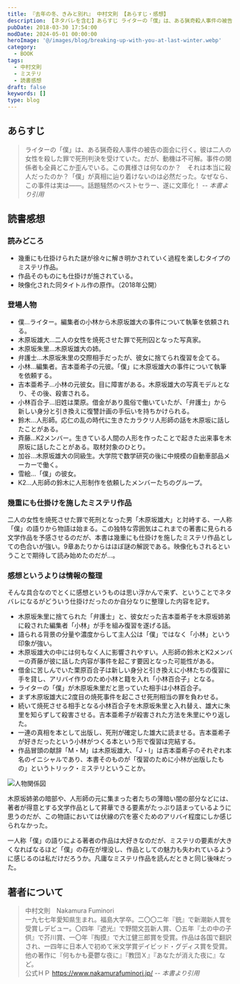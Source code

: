```yaml
---
title: 『去年の冬、きみと別れ』 中村文則 【あらすじ・感想】
description: 【ネタバレを含む】あらすじ ライターの「僕」は、ある猟奇殺人事件の被告の面会に行く。彼は二人の女性を殺した罪で死刑判決を受けていた。だが、動機は不可解。事件の関係者も全員どこか歪んでいる。この異様さは何なのか？　それは本当に殺人だったのか？「僕」が真相に辿り着けないのは必然だった。なぜなら、この事件は実は――
pubDate: 2018-03-30 17:54:00
modDate: 2024-05-01 00:00:00
heroImage: '@/images/blog/breaking-up-with-you-at-last-winter.webp'
category:
  - BOOK
tags:
  - 中村文則
  - ミステリ
  - 読書感想
draft: false
keywords: []
type: blog
---
```



## あらすじ

> ライターの「僕」は、ある猟奇殺人事件の被告の面会に行く。彼は二人の女性を殺した罪で死刑判決を受けていた。だが、動機は不可解。事件の関係者も全員どこか歪んでいる。この異様さは何なのか？　それは本当に殺人だったのか？「僕」が真相に辿り着けないのは必然だった。なぜなら、この事件は実は――。話題騒然のベストセラー、遂に文庫化！ <cite>-- 本書より引用</cite>

## 読書感想

### 読みどころ

- 幾重にも仕掛けられた謎が徐々に解き明かされていく過程を楽しむタイプのミステリ作品。
- 作品そのものにも仕掛けが施されている。
- 映像化された同タイトル作の原作。（2018年公開）

### 登場人物

<Alert type='danger' content='以降、ネタバレを含む' />

- 僕…ライター。編集者の小林から木原坂雄大の事件について執筆を依頼される。
- 木原坂雄大…二人の女性を焼死させた罪で死刑囚となった写真家。
- 木原坂朱里…木原坂雄大の姉。
- 弁護士…木原坂朱里の交際相手だったが、彼女に捨てられ復習を企てる。
- 小林…編集者。吉本亜希子の元彼。「僕」に木原坂雄大の事件について執筆を依頼する。
- 吉本亜希子…小林の元彼女。目に障害がある。木原坂雄大の写真モデルとなり、その後、殺害される。
- 小林百合子…旧姓は栗原。借金があり風俗で働いていたが、「弁護士」から新しい身分と引き換えに復讐計画の手伝いを持ちかけられる。
- 鈴木…人形師。応仁の乱の時代に生きたカラクリ人形師の話を木原坂に話したことがある。
- 斉藤…K2メンバー。生きている人間の人形を作ったことで起きた出来事を木原坂に話したことがある。取材対象のひとり。
- 加谷…木原坂雄大の同級生。大学院で数学研究の後に中規模の自動車部品メーカーで働く。
- 雪絵…「僕」の彼女。
- K2…人形師の鈴木に人形制作を依頼したメンバーたちのグループ。

### 幾重にも仕掛けを施したミステリ作品

二人の女性を焼死させた罪で死刑となった男「木原坂雄大」と対峙する、一人称「僕」の語りから物語は始まる。この独特な雰囲気はこれまでの著書に見られる文学作品を予感させるのだが、本書は幾重にも仕掛けを施したミステリ作品としての色合いが強い。9章あたりからはほぼ謎の解説である。映像化もされるということで期待して読み始めたのだが…。

### 感想というよりは情報の整理

そんな具合なのでとくに感想というものは思い浮かんで来ず、ということでネタバレになるがどういう仕掛けだったのか自分なりに整理した内容を記す。

- 木原坂朱里に捨てられた「弁護士」と、彼女だった吉本亜希子を木原坂姉弟に殺された編集者「小林」が手を組み復習を遂げる話。
- 語られる背景の分量や濃度からして主人公は「僕」ではなく「小林」という印象が強い。
- 木原坂雄大の中には何もなく人に影響されやすい。人形師の鈴木とK2メンバーの斉藤が彼に話した内容が事件を起こす要因となった可能性がある。
- 借金に苦しんでいた栗原百合子は新しい身分と引き換えに小林たちの復習に手を貸し、アリバイ作りのため小林と籍を入れ「小林百合子」となる。
- ライターの「僕」が木原坂朱里だと思っていた相手は小林百合子。
- まず木原坂雄大に2度目の焼死事件を起こさせ死刑相当の罪を負わせる。
- 続いて焼死させる相手となる小林百合子を木原坂朱里と入れ替え、雄大に朱里を知らずして殺害させる。吉本亜希子が殺害された方法を朱里にやり返した。
- 一連の真相を本として出版し、死刑が確定した雄大に読ませる。吉本亜希子が好きだったという小林がつくる本という形で復習は完結する。
- 作品冒頭の献辞「M・M」は木原坂雄大、「J・I」は吉本亜希子のそれぞれ本名のイニシャルであり、本書そのものが「復習のために小林が出版したもの」というトリック・ミステリということか。

![人物関係図](@/images/blog/breaking-up-with-you-at-last-winter_relation-map.webp '人物関係図')

木原坂姉弟の暗部や、人形師の元に集まった者たちの薄暗い闇の部分などには、著者が得意とする文学作品として昇華できる要素がたっぷり詰まっているように思うのだが、この物語においては伏線の穴を塞ぐためのアリバイ程度にしか感じられなかった。

一人称「僕」の語りによる著者の作品は大好きなのだが、ミステリの要素が大きくなればなるほど「僕」の存在が埋没し、作品としての魅力も失われているように感じるのは私だけだろうか。凡庸なミステリ作品を読んだときと同じ後味だった。

<div class='not-prose'>
  <div data-vc_mylinkbox_id='886753711'></div>
</div>

## 著者について

> 中村文則　Nakamura Fuminori<br />
> 一九七七年愛知県生まれ。福島大学卒。二〇〇二年『銃』で新潮新人賞を受賞しデビュー。〇四年『遮光』で野間文芸新人賞、〇五年『土の中の子供』で芥川賞、一〇年『掏摸』で大江健三郎賞を受賞。作品は各国で翻訳され、一四年に日本人で初めて米文学賞デイビッド・グディス賞を受賞。他の著作に『何もかも憂鬱な夜に』『教団Ｘ』『あなたが消えた夜に』など。<br />
> 公式ＨＰ https://www.nakamurafuminori.jp/ <cite>-- 本書より引用</cite>
